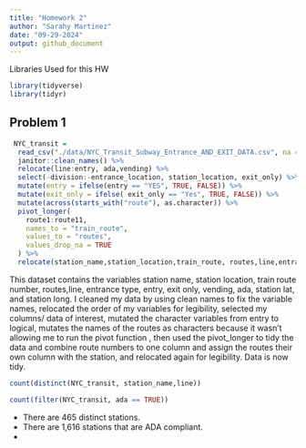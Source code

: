 ```yaml
---
title: "Homework 2"
author: "Sarahy Martinez"
date: "09-29-2024"
output: github_document
---
```


Libraries Used for this HW
```r
library(tidyverse)
library(tidyr)
```

## Problem 1


```r
 NYC_transit =
  read_csv("./data/NYC_Transit_Subway_Entrance_AND_EXIT_DATA.csv", na = c("NA", ".", "")) %>% 
  janitor::clean_names() %>% 
  relocate(line:entry, ada,vending) %>% 
  select(-division:-entrance_location, station_location, exit_only) %>% 
  mutate(entry = ifelse(entry == "YES", TRUE, FALSE)) %>% 
  mutate(exit_only = ifelse( exit_only == "Yes", TRUE, FALSE)) %>% 
  mutate(across(starts_with("route"), as.character)) %>% 
  pivot_longer(
    route1:route11,
    names_to = "train_route",
    values_to = "routes",
    values_drop_na = TRUE
  ) %>% 
  relocate(station_name,station_location,train_route, routes,line,entrance_type, entry, exit_only, ada,vending)

```

This dataset contains the variables  station name, station location, train route number, routes,line, entrance type, entry, exit only, vending, ada, station lat, and station long. I cleaned my data by using clean names to fix the variable names, relocated the order of my variables for legibility, selected my columns/ data of interest, mutated the character variables from entry to logical, mutates the names of the routes as characters because it wasn't allowing me to run the pivot function , then used the pivot_longer to tidy the data and combine route numbers to one column  and assign the routes their own column with the station, and relocated again for legibility.  Data is now tidy.



```r
count(distinct(NYC_transit, station_name,line))

count(filter(NYC_transit, ada == TRUE))


```

* There are 465 distinct stations.
* There are 1,616 stations that are ADA compliant. 
*




























